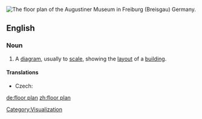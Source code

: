 [[Image:Floorplan Augustinermuseum freiburg.png|thumb|right|The floor plan of the Augustiner Museum in Freiburg (Breisgau) Germany.]]
{{wikipedia}}

==English==

===Noun===
{{en-noun|sg=[[floor]] [[plan]]}}

# {{architecture}} A [[diagram]], usually to [[scale]], showing the [[layout]] of a [[building]].

====Translations====
{{trans-top|diagram}}
* Czech: {{t-|cs|půdorys|m}}
{{trans-mid}}
{{trans-bottom}}

[[Category:Visualization]]

[[de:floor plan]]
[[zh:floor plan]]